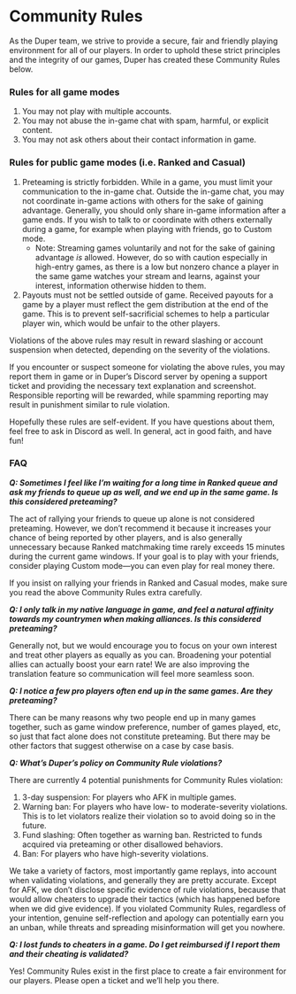 # Community Rules

As the Duper team, we strive to provide a secure, fair and friendly playing environment for all of our players. In order to uphold these strict principles and the integrity of our games, Duper has created these Community Rules below.

### Rules for all game modes

1. You may not play with multiple accounts.
2. You may not abuse the in-game chat with spam, harmful, or explicit content.
3. You may not ask others about their contact information in game.

### Rules for public game modes (i.e. Ranked and Casual)

1. Preteaming is strictly forbidden. While in a game, you must limit your communication to the in-game chat. Outside the in-game chat, you may not coordinate in-game actions with others for the sake of gaining advantage. Generally, you should only share in-game information after a game ends. If you wish to talk to or coordinate with others externally during a game, for example when playing with friends, go to Custom mode.
   - Note: Streaming games voluntarily and not for the sake of gaining advantage _is_ allowed. However, do so with caution especially in high-entry games, as there is a low but nonzero chance a player in the same game watches your stream and learns, against your interest, information otherwise hidden to them.
2. Payouts must not be settled outside of game. Received payouts for a game by a player must reflect the gem distribution at the end of the game. This is to prevent self-sacrificial schemes to help a particular player win, which would be unfair to the other players.

Violations of the above rules may result in reward slashing or account suspension when detected, depending on the severity of the violations.

If you encounter or suspect someone for violating the above rules, you may report them in game or in Duper’s Discord server by opening a support ticket and providing the necessary text explanation and screenshot. Responsible reporting will be rewarded, while spamming reporting may result in punishment similar to rule violation.

Hopefully these rules are self-evident. If you have questions about them, feel free to ask in Discord as well. In general, act in good faith, and have fun!

### FAQ

***Q: Sometimes I feel like I’m waiting for a long time in Ranked queue and ask my friends to queue up as well, and we end up in the same game. Is this considered preteaming?***

The act of rallying your friends to queue up alone is not considered preteaming. However, we don’t recommend it because it increases your chance of being reported by other players, and is also generally unnecessary because Ranked matchmaking time rarely exceeds 15 minutes during the current game windows. If your goal is to play with your friends, consider playing Custom mode—you can even play for real money there.

If you insist on rallying your friends in Ranked and Casual modes, make sure you read the above Community Rules extra carefully.

***Q: I only talk in my native language in game, and feel a natural affinity towards my countrymen when making alliances. Is this considered preteaming?***

Generally not, but we would encourage you to focus on your own interest and treat other players as equally as you can. Broadening your potential allies can actually boost your earn rate! We are also improving the translation feature so communication will feel more seamless soon.

***Q: I notice a few pro players often end up in the same games. Are they preteaming?***

There can be many reasons why two people end up in many games together, such as game window preference, number of games played, etc, so just that fact alone does not constitute preteaming. But there may be other factors that suggest otherwise on a case by case basis.

***Q: What’s Duper’s policy on Community Rule violations?***

There are currently 4 potential punishments for Community Rules violation:
1. 3-day suspension: For players who AFK in multiple games.
2. Warning ban: For players who have low- to moderate-severity violations. This is to let violators realize their violation so to avoid doing so in the future.
3. Fund slashing: Often together as warning ban. Restricted to funds acquired via preteaming or other disallowed behaviors.
4. Ban: For players who have high-severity violations.

We take a variety of factors, most importantly game replays, into account when validating violations, and generally they are pretty accurate. Except for AFK, we don’t disclose specific evidence of rule violations, because that would allow cheaters to upgrade their tactics (which has happened before when we did give evidence). If you violated Community Rules, regardless of your intention, genuine self-reflection and apology can potentially earn you an unban, while threats and spreading misinformation will get you nowhere.

***Q: I lost funds to cheaters in a game. Do I get reimbursed if I report them and their cheating is validated?***

Yes! Community Rules exist in the first place to create a fair environment for our players. Please open a ticket and we’ll help you there.